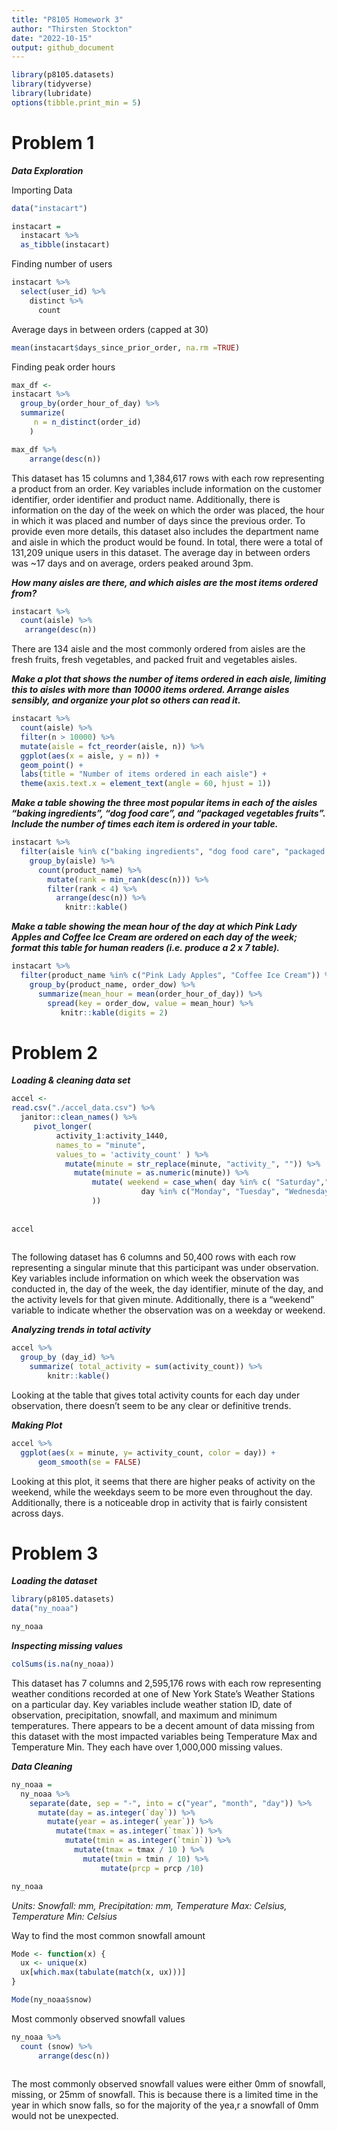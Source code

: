 ```yaml
---
title: "P8105 Homework 3"
author: "Thirsten Stockton"
date: "2022-10-15"
output: github_document
---
```

```r
library(p8105.datasets)
library(tidyverse)
library(lubridate)
options(tibble.print_min = 5)
```

# Problem 1

***Data Exploration***

Importing Data
```r

data("instacart")

instacart = 
  instacart %>% 
  as_tibble(instacart)

```

Finding number of users
```r

instacart %>%
  select(user_id) %>%
    distinct %>%
      count
```

Average days in between orders (capped at 30)
```r

mean(instacart$days_since_prior_order, na.rm =TRUE)

```

Finding peak order hours
```r
max_df <-
instacart %>%
  group_by(order_hour_of_day) %>%
  summarize(
     n = n_distinct(order_id)
    ) 

max_df %>%
    arrange(desc(n))

```



This dataset has 15 columns and 1,384,617 rows with each row representing a product from an order. Key variables include information on the customer identifier, order identifier and product name. Additionally, there is information on the day of the week on which the order was placed, the hour in which it was placed and number of days since the previous order. To provide even more details, this dataset also includes the department name and aisle in which the product would be found. In total, there were a total of 131,209 unique users in this dataset. The average day in between orders was ~17 days and on average, orders peaked around 3pm.


***How many aisles are there, and which aisles are the most items ordered from?***

```r
instacart %>% 
  count(aisle) %>% 
   arrange(desc(n))
```
There are 134 aisle and the most commonly ordered from aisles are the fresh fruits, fresh vegetables, and packed fruit and vegetables aisles.

***Make a plot that shows the number of items ordered in each aisle, limiting this to aisles with more than 10000 items ordered. Arrange aisles sensibly, and organize your plot so others can read it.***

```r

instacart %>% 
  count(aisle) %>% 
  filter(n > 10000) %>% 
  mutate(aisle = fct_reorder(aisle, n)) %>% 
  ggplot(aes(x = aisle, y = n)) + 
  geom_point() + 
  labs(title = "Number of items ordered in each aisle") +
  theme(axis.text.x = element_text(angle = 60, hjust = 1))

```

***Make a table showing the three most popular items in each of the aisles “baking ingredients”, “dog food care”, and “packaged vegetables fruits”. Include the number of times each item is ordered in your table.***

```r
instacart %>% 
  filter(aisle %in% c("baking ingredients", "dog food care", "packaged vegetables fruits")) %>%
    group_by(aisle) %>% 
      count(product_name) %>% 
        mutate(rank = min_rank(desc(n))) %>% 
        filter(rank < 4) %>% 
          arrange(desc(n)) %>%
            knitr::kable()
```

***Make a table showing the mean hour of the day at which Pink Lady Apples and Coffee Ice Cream are ordered on each day of the week; format this table for human readers (i.e. produce a 2 x 7 table).***

```r
instacart %>%
  filter(product_name %in% c("Pink Lady Apples", "Coffee Ice Cream")) %>%
    group_by(product_name, order_dow) %>%
      summarize(mean_hour = mean(order_hour_of_day)) %>%
        spread(key = order_dow, value = mean_hour) %>%
           knitr::kable(digits = 2)
```

# Problem 2

***Loading & cleaning data set***


```r


accel <-
read.csv("./accel_data.csv") %>%
  janitor::clean_names() %>%
     pivot_longer(
          activity_1:activity_1440,
          names_to = "minute",
          values_to = 'activity_count' ) %>%
            mutate(minute = str_replace(minute, "activity_", "")) %>%
              mutate(minute = as.numeric(minute)) %>%
                  mutate( weekend = case_when( day %in% c( "Saturday","Sunday") ~ "Weekend",
                             day %in% c("Monday", "Tuesday", "Wednesday", "Thursday", "Friday") ~ "Weekday"
                  ))
                  
                
accel
 
```

The following dataset has 6 columns and 50,400 rows with each row representing a singular minute that this participant was under observation. Key variables include information on which week the observation was conducted in, the day of the week,  the day identifier, minute of the day, and the activity levels for that given minute. Additionally, there is a "weekend" variable to indicate whether the observation was on a weekday or weekend.


***Analyzing trends in total activity***

```r

accel %>%
  group_by (day_id) %>%
    summarize( total_activity = sum(activity_count)) %>%
        knitr::kable()

```
Looking at the table that gives total activity counts for each day under observation, there doesn't seem to be any clear or definitive trends.


***Making Plot***

```r

accel %>%
  ggplot(aes(x = minute, y= activity_count, color = day)) +
      geom_smooth(se = FALSE)

```

Looking at this plot, it seems that there are higher peaks of activity on the weekend, while the weekdays seem to be more even throughout the day. Additionally, there is a noticeable drop in activity that is fairly consistent across days.

# Problem 3

***Loading the dataset***

```r

library(p8105.datasets)
data("ny_noaa")

ny_noaa

```

***Inspecting missing values***

```r

colSums(is.na(ny_noaa))

```

This dataset has 7 columns and 2,595,176 rows with each row representing weather conditions recorded at one of New York State's Weather Stations on a particular day. Key variables include weather station ID, date of observation, precipitation, snowfall, and maximum and minimum temperatures. There appears to be a decent amount of data missing from this dataset with the most impacted variables being Temperature Max and Temperature Min. They each have over 1,000,000 missing values.

***Data Cleaning***

```r

ny_noaa =
  ny_noaa %>%
    separate(date, sep = "-", into = c("year", "month", "day")) %>% 
      mutate(day = as.integer(`day`)) %>%
        mutate(year = as.integer(`year`)) %>%
          mutate(tmax = as.integer(`tmax`)) %>%
            mutate(tmin = as.integer(`tmin`)) %>%
              mutate(tmax = tmax / 10 ) %>%
                mutate(tmin = tmin / 10) %>%
                    mutate(prcp = prcp /10)

ny_noaa
```

_Units: Snowfall: mm, Precipitation: mm, Temperature Max: Celsius, Temperature Min: Celsius_

Way to find the most common snowfall amount
```r
Mode <- function(x) {
  ux <- unique(x)
  ux[which.max(tabulate(match(x, ux)))]
}

Mode(ny_noaa$snow)
```

Most commonly observed snowfall values
```r
ny_noaa %>%
  count (snow) %>%
      arrange(desc(n))
    
```

The most commonly observed snowfall values were either 0mm of snowfall, missing, or 25mm of snowfall. This is because there is a limited time in the year in which snow falls, so for the majority of the yea,r a snowfall of 0mm would not be unexpected. 
